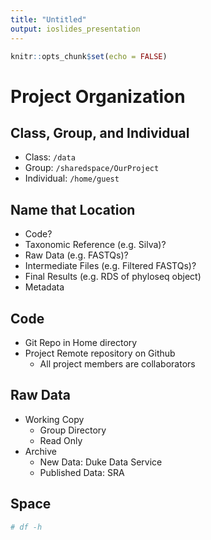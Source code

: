 ```yaml
---
title: "Untitled"
output: ioslides_presentation
---
```


```r
knitr::opts_chunk$set(echo = FALSE)
```

# Project Organization

## Class, Group, and Individual
  - Class: `/data`
  - Group: `/sharedspace/OurProject`
  - Individual: `/home/guest`
  
## Name that Location
  - Code?
  - Taxonomic Reference (e.g. Silva)?
  - Raw Data (e.g. FASTQs)?
  - Intermediate Files (e.g. Filtered FASTQs)?
  - Final Results (e.g. RDS of phyloseq object)
  - Metadata

## Code
  - Git Repo in Home directory
  - Project Remote repository on Github
    - All project members are collaborators

## Raw Data
  - Working Copy
    - Group Directory
    - Read Only
  - Archive
    - New Data: Duke Data Service
    - Published Data: SRA

## Space

```bash
# df -h
```



